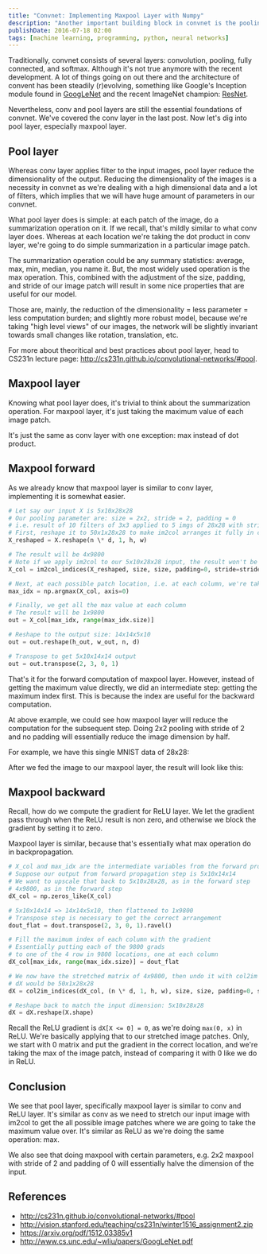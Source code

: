 ```yaml
---
title: "Convnet: Implementing Maxpool Layer with Numpy"
description: "Another important building block in convnet is the pooling layer. Nowadays, the most widely used is the max pool layer. Let's dissect its Numpy implementation!"
publishDate: 2016-07-18 02:00
tags: [machine learning, programming, python, neural networks]
---
```



Traditionally, convnet consists of several layers: convolution, pooling, fully connected, and softmax. Although it's not true anymore with the recent development. A lot of things going on out there and the architecture of convent has been steadily (r)evolving, something like Google's Inception module found in [GoogLeNet](http://www.cs.unc.edu/~wliu/papers/GoogLeNet.pdf) and the recent ImageNet champion: [ResNet](https://arxiv.org/pdf/1512.03385v1).

Nevertheless, conv and pool layers are still the essential foundations of convnet. We've covered the conv layer in the last post. Now let's dig into pool layer, especially maxpool layer.

## Pool layer

Whereas conv layer applies filter to the input images, pool layer reduce the dimensionality of the output. Reducing the dimensionality of the images is a necessity in convnet as we're dealing with a high dimensional data and a lot of filters, which implies that we will have huge amount of parameters in our convnet.

What pool layer does is simple: at each patch of the image, do a summarization operation on it. If we recall, that's mildly similar to what conv layer does. Whereas at each location we're taking the dot product in conv layer, we're going to do simple summarization in a particular image patch.

The summarization operation could be any summary statistics: average, max, min, median, you name it. But, the most widely used operation is the max operation. This, combined with the adjustment of the size, padding, and stride of our image patch will result in some nice properties that are useful for our model.

Those are, mainly, the reduction of the dimensionality = less parameter = less computation burden; and slightly more robust model, because we're taking "high level views" of our images, the network will be slightly invariant towards small changes like rotation, translation, etc.

For more about theoritical and best practices about pool layer, head to CS231n lecture page: http://cs231n.github.io/convolutional-networks/#pool.

## Maxpool layer

Knowing what pool layer does, it's trivial to think about the summarization operation. For maxpool layer, it's just taking the maximum value of each image patch.

It's just the same as conv layer with one exception: max instead of dot product.

## Maxpool forward

As we already know that maxpool layer is similar to conv layer, implementing it is somewhat easier.

```python
# Let say our input X is 5x10x28x28
# Our pooling parameter are: size = 2x2, stride = 2, padding = 0
# i.e. result of 10 filters of 3x3 applied to 5 imgs of 28x28 with stride = 1 and padding = 1
# First, reshape it to 50x1x28x28 to make im2col arranges it fully in column
X_reshaped = X.reshape(n \* d, 1, h, w)

# The result will be 4x9800
# Note if we apply im2col to our 5x10x28x28 input, the result won't be as nice: 40x980
X_col = im2col_indices(X_reshaped, size, size, padding=0, stride=stride)

# Next, at each possible patch location, i.e. at each column, we're taking the max index
max_idx = np.argmax(X_col, axis=0)

# Finally, we get all the max value at each column
# The result will be 1x9800
out = X_col[max_idx, range(max_idx.size)]

# Reshape to the output size: 14x14x5x10
out = out.reshape(h_out, w_out, n, d)

# Transpose to get 5x10x14x14 output
out = out.transpose(2, 3, 0, 1)
```

That's it for the forward computation of maxpool layer. However, instead of getting the maximum value directly, we did an intermediate step: getting the maximum index first. This is because the index are useful for the backward computation.

At above example, we could see how maxpool layer will reduce the computation for the subsequent step. Doing 2x2 pooling with stride of 2 and no padding will essentially reduce the image dimension by half.

For example, we have this single MNIST data of 28x28:

<BlogImage imagePath='/img/convnet-maxpool-layer/pool_input.png' />

After we fed the image to our maxpool layer, the result will look like this:

<BlogImage imagePath='/img/convnet-maxpool-layer/pool_output.png' />

## Maxpool backward

Recall, how do we compute the gradient for ReLU layer. We let the gradient pass through when the ReLU result is non zero, and otherwise we block the gradient by setting it to zero.

Maxpool layer is similar, because that's essentially what max operation do in backpropagation.

```python
# X_col and max_idx are the intermediate variables from the forward propagation step
# Suppose our output from forward propagation step is 5x10x14x14
# We want to upscale that back to 5x10x28x28, as in the forward step
# 4x9800, as in the forward step
dX_col = np.zeros_like(X_col)

# 5x10x14x14 => 14x14x5x10, then flattened to 1x9800
# Transpose step is necessary to get the correct arrangement
dout_flat = dout.transpose(2, 3, 0, 1).ravel()

# Fill the maximum index of each column with the gradient
# Essentially putting each of the 9800 grads
# to one of the 4 row in 9800 locations, one at each column
dX_col[max_idx, range(max_idx.size)] = dout_flat

# We now have the stretched matrix of 4x9800, then undo it with col2im operation
# dX would be 50x1x28x28
dX = col2im_indices(dX_col, (n \* d, 1, h, w), size, size, padding=0, stride=stride)

# Reshape back to match the input dimension: 5x10x28x28
dX = dX.reshape(X.shape)
```

Recall the ReLU gradient is `dX[X <= 0] = 0`, as we're doing `max(0, x)` in ReLU. We're basically applying that to our stretched image patches. Only, we start with 0 matrix and put the gradient in the correct location, and we're taking the max of the image patch, instead of comparing it with 0 like we do in ReLU.

## Conclusion

We see that pool layer, specifically maxpool layer is similar to conv and ReLU layer. It's similar as conv as we need to stretch our input image with im2col to get the all possible image patches where we are going to take the maximum value over. It's similar as ReLU as we're doing the same operation: max.

We also see that doing maxpool with certain parameters, e.g. 2x2 maxpool with stride of 2 and padding of 0 will essentially halve the dimension of the input.

## References

- http://cs231n.github.io/convolutional-networks/#pool
- http://vision.stanford.edu/teaching/cs231n/winter1516_assignment2.zip
- https://arxiv.org/pdf/1512.03385v1
- http://www.cs.unc.edu/~wliu/papers/GoogLeNet.pdf
